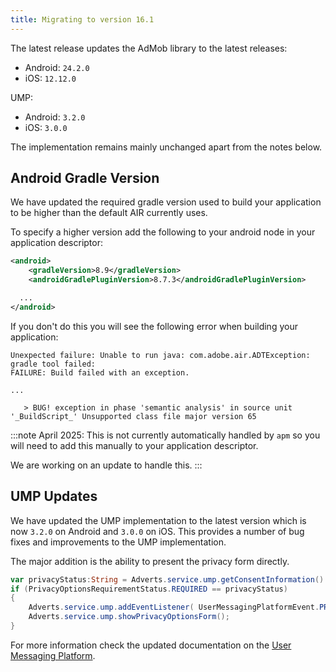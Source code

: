 ```yaml
---
title: Migrating to version 16.1
---
```



The latest release updates the AdMob library to the latest releases:
- Android: `24.2.0`
- iOS: `12.12.0`

UMP:
- Android: `3.2.0`
- iOS: `3.0.0`

The implementation remains mainly unchanged apart from the notes below.


## Android Gradle Version 

We have updated the required gradle version used to build your application to be higher than the default AIR currently uses. 

To specify a higher version add the following to your android node in your application descriptor:

```xml
<android>
    <gradleVersion>8.9</gradleVersion>
    <androidGradlePluginVersion>8.7.3</androidGradlePluginVersion>

  ...
</android>
```

If you don't do this you will see the following error when building your application:

```
Unexpected failure: Unable to run java: com.adobe.air.ADTException: gradle tool failed: 
FAILURE: Build failed with an exception.

...

   > BUG! exception in phase 'semantic analysis' in source unit '_BuildScript_' Unsupported class file major version 65
```

:::note
April 2025: This is not currently automatically handled by `apm` so you will need to add this manually to your application descriptor.

We are working on an update to handle this.
:::

## UMP Updates

We have updated the UMP implementation to the latest version which is now `3.2.0` on Android and `3.0.0` on iOS. 
This provides a number of bug fixes and improvements to the UMP implementation.

The major addition is the ability to present the privacy form directly.

```actionscript
var privacyStatus:String = Adverts.service.ump.getConsentInformation().getPrivacyOptionsRequirementStatus();
if (PrivacyOptionsRequirementStatus.REQUIRED == privacyStatus)
{
    Adverts.service.ump.addEventListener( UserMessagingPlatformEvent.PRIVACY_OPTIONS_FORM_DISMISSED, ump_showFormDismissedHandler );
    Adverts.service.ump.showPrivacyOptionsForm();
}
```

For more information check the updated documentation on the [User Messaging Platform](user-messaging-platform).

